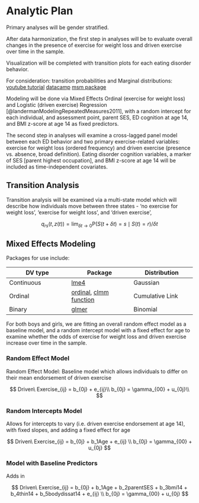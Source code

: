 
# Analytic Plan

Primary analyses will be gender stratified.

After data harmonization, the first step in analyses will be to evaluate
overall changes in the presence of exercise for weight loss and driven
exercise over time in the sample.

Visualization will be completed with transition plots for each eating disorder behavior.

For consideration: transition probabilities and Marginal distributions:
[youtube tutorial](https://www.youtube.com/watch?v=7lrl1GbX-og)
[datacamp](https://www.datacamp.com/community/tutorials/markov-chain-analysis-r)
[msm package](https://cran.r-project.org/web/packages/msm/vignettes/msm-manual.pdf)

Modeling will be done via Mixed Effects Ordinal (exercise for weight loss) and Logistic (driven exercise) Regression [@landermanModelingRepeatedMeasures2011], with a random intercept for each individual, and assessment point, parent SES, ED cognition at age 14, and BMI z-score at age 14 as fixed predictors.

The second step in analyses will examine a cross-lagged panel model
between each ED behavior and two primary exercise-related variables:
exercise for weight loss (ordered frequency) and driven exercise
(presence vs. absence, broad definition). Eating disorder cognition
variables, a marker of SES [parent highest occupation], and BMI z-score
at age 14 will be included as time-independent covariates.

## Transition Analysis

Transition analysis will be examined via a multi-state model which will describe how individuals move between three states - 'no exercise for weight loss', 'exercise for weight loss', and 'driven exercise', 

$$
q_{r s}(t, z(t))=\lim _{\delta t \rightarrow 0} \mathrm{P}(S(t+\delta t)=s \mid S(t)=r) / \delta t
$$

## Mixed Effects Modeling

Packages for use include:

| DV type    | Package                                                                      | Distribution |
|------------------------|------------------------|------------------------|
| Continuous | [lme4](https://m-clark.github.io/mixed-models-with-R/random_intercepts.html) | Gaussian     |
| Ordinal | [ordinal](https://cran.r-project.org/web/packages/ordinal/index.html), [clmm function](https://cran.r-project.org/web/packages/ordinal/vignettes/clmm2_tutorial.pdf)| Cumulative Link |
| Binary | [glmer](https://www.rdocumentation.org/packages/lme4/versions/1.1-29/topics/glmer) | Binomial|


For both boys and girls, we are fitting an overall random effect model as a baseline model, and a random intercept model with a fixed effect for age to examine whether the odds of exercise for weight loss and driven exercise increase over time in the sample. 


### Random Effect Model

Random Effect Model: Baseline model which allows individuals to differ on their mean endorsement of driven exercise

$$
Driven\ Exercise_{ij} = b_{0j} + e_{ij}\\
b_{0j} = \gamma_{00} + u_{0j}\\
$$

### Random Intercepts Model

Allows for intercepts to vary (i.e. driven exercise endorsement at age 14), with fixed slopes, and adding a fixed effect for age

$$
Driven\ Exercise_{ij} = b_{0j} + b_1Age + e_{ij} \\
b_{0j} = \gamma_{00} + u_{0j}
$$

### Model with Baseline Predictors

Adds in 

$$
Driven\ Exercise_{ij} = b_{0j} + b_1Age + b_2parentSES + b_3bmi14 + b_4thin14 + b_5bodydissat14 + e_{ij} \\
b_{0j} = \gamma_{00} + u_{0j}
$$

